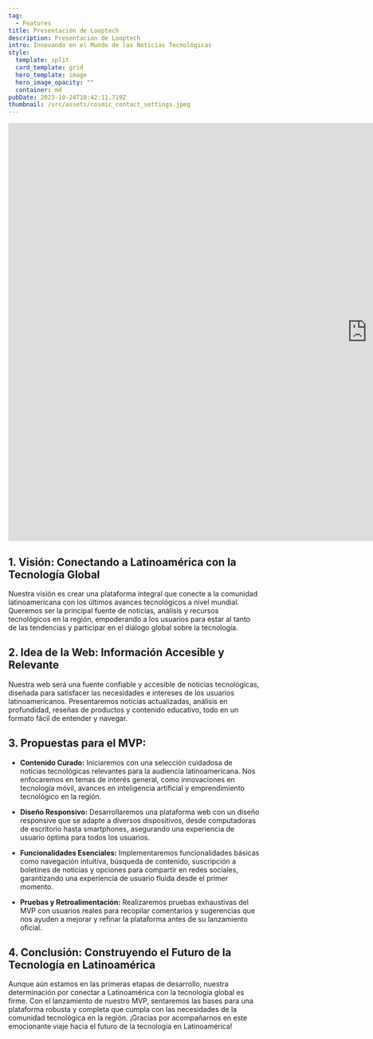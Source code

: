 ```yaml
---
tag:
  - Features
title: Presentación de Looptech
description: Presentación de Looptech
intro: Innovando en el Mundo de las Noticias Tecnológicas
style:
  template: split
  card_template: grid
  hero_template: image
  hero_image_opacity: ""
  container: md
pubDate: 2023-10-24T10:42:11.719Z
thumbnail: /src/assets/cosmic_contact_settings.jpeg
---
```


<iframe
  src="https://docs.google.com/presentation/d/e/2PACX-1vQVLO3x-Kt1IKhaae_MKhtMn3xaYs01skcy74dQoBq2ltPnU2qsQN0_ToW3u9EZOKJnkU2RlaEjnZny/embed?start=false&loop=false&delayms=3000"
  frameborder="0"
  width="1440"
  height="839"
  allowfullscreen="true"
  mozallowfullscreen="true"
  webkitallowfullscreen="true"
></iframe>

## 1. Visión: Conectando a Latinoamérica con la Tecnología Global

Nuestra visión es crear una plataforma integral que conecte a la comunidad latinoamericana con los últimos avances tecnológicos a nivel mundial. Queremos ser la principal fuente de noticias, análisis y recursos tecnológicos en la región, empoderando a los usuarios para estar al tanto de las tendencias y participar en el diálogo global sobre la tecnología.

## 2. Idea de la Web: Información Accesible y Relevante

Nuestra web será una fuente confiable y accesible de noticias tecnológicas, diseñada para satisfacer las necesidades e intereses de los usuarios latinoamericanos. Presentaremos noticias actualizadas, análisis en profundidad, reseñas de productos y contenido educativo, todo en un formato fácil de entender y navegar.

## 3. Propuestas para el MVP:

- **Contenido Curado:** Iniciaremos con una selección cuidadosa de noticias tecnológicas relevantes para la audiencia latinoamericana. Nos enfocaremos en temas de interés general, como innovaciones en tecnología móvil, avances en inteligencia artificial y emprendimiento tecnológico en la región.

- **Diseño Responsivo:** Desarrollaremos una plataforma web con un diseño responsive que se adapte a diversos dispositivos, desde computadoras de escritorio hasta smartphones, asegurando una experiencia de usuario óptima para todos los usuarios.

- **Funcionalidades Esenciales:** Implementaremos funcionalidades básicas como navegación intuitiva, búsqueda de contenido, suscripción a boletines de noticias y opciones para compartir en redes sociales, garantizando una experiencia de usuario fluida desde el primer momento.

- **Pruebas y Retroalimentación:** Realizaremos pruebas exhaustivas del MVP con usuarios reales para recopilar comentarios y sugerencias que nos ayuden a mejorar y refinar la plataforma antes de su lanzamiento oficial.

## 4. Conclusión: Construyendo el Futuro de la Tecnología en Latinoamérica

Aunque aún estamos en las primeras etapas de desarrollo, nuestra determinación por conectar a Latinoamérica con la tecnología global es firme. Con el lanzamiento de nuestro MVP, sentaremos las bases para una plataforma robusta y completa que cumpla con las necesidades de la comunidad tecnológica en la región. ¡Gracias por acompañarnos en este emocionante viaje hacia el futuro de la tecnología en Latinoamérica!
